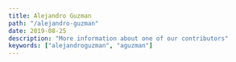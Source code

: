 ```yaml
---
title: Alejandro Guzman
path: "/alejandro-guzman"
date: 2019-08-25
description: "More information about one of our contributors"
keywords: ["alejandroguzman", "aguzman"]
---
```



<Contributor
  avatar={avatar}
  name="Alejandro Guzman"
  description="Systems Engineer and python expert. Dabbles in k8s, terraform, systems architecture, and more."
/>
